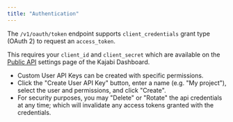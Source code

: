 ```yaml
---
title: "Authentication"
---
```


The `/v1/oauth/token` endpoint supports `client_credentials` grant type (OAuth 2) to request an `access_token`.

This requires your `client_id` and `client_secret` which are available on the [Public API](https://app.kajabi.com/admin/settings/public_api) settings page of the Kajabi Dashboard.

* Custom User API Keys can be created with specific permissions.
* Click the "Create User API Key" button, enter a name (e.g. "My project"), select the user and permissions, and click "Create".
* For security purposes, you may "Delete" or "Rotate" the api credentials at any time; which will invalidate any access tokens granted with the credentials.
